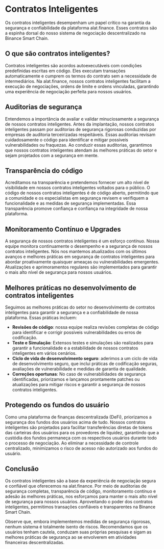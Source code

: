 # Contratos Inteligentes

Os contratos inteligentes desempenham um papel crítico na garantia da segurança e confiabilidade da plataforma alat.finance. Esses contratos são a espinha dorsal do nosso sistema de negociação descentralizado na Binance Smart Chain.

## O que são contratos inteligentes?

Contratos inteligentes são acordos autoexecutáveis com condições predefinidas escritas em código. Eles executam transações automaticamente e cumprem os termos do contrato sem a necessidade de intermediários. Na alat.finance, nossos contratos inteligentes facilitam a execução de negociações, ordens de limite e ordens vinculadas, garantindo uma experiência de negociação perfeita para nossos usuários.

## Auditorias de segurança

Entendemos a importância de avaliar e validar minuciosamente a segurança de nossos contratos inteligentes. Antes da implantação, nossos contratos inteligentes passam por auditorias de segurança rigorosas conduzidas por empresas de auditoria terceirizadas respeitáveis. Essas auditorias revisam cuidadosamente o código para identificar e mitigar possíveis vulnerabilidades ou fraquezas. Ao conduzir essas auditorias, garantimos que nossos contratos inteligentes atendam às melhores práticas do setor e sejam projetados com a segurança em mente.

## Transparência do código

Acreditamos na transparência e pretendemos fornecer um alto nível de visibilidade em nossos contratos inteligentes voltados para o público. O código de nossos contratos inteligentes é de código aberto, permitindo que a comunidade e os especialistas em segurança revisem e verifiquem a funcionalidade e as medidas de segurança implementadas. Essa transparência promove confiança e confiança na integridade de nossa plataforma.

## Monitoramento Contínuo e Upgrades

A segurança de nossos contratos inteligentes é um esforço contínuo. Nossa equipe monitora continuamente o desempenho e a segurança de nossos contratos inteligentes. Nós nos mantemos atualizados com os últimos avanços e melhores práticas em segurança de contratos inteligentes para abordar proativamente quaisquer ameaças ou vulnerabilidades emergentes. Atualizações e aprimoramentos regulares são implementados para garantir o mais alto nível de segurança para nossos usuários.

## Melhores práticas no desenvolvimento de contratos inteligentes

Seguimos as melhores práticas do setor no desenvolvimento de contratos inteligentes para garantir a segurança e a confiabilidade de nossa plataforma. Essas práticas incluem:

- **Revisões de código**: nossa equipe realiza revisões completas de código para identificar e corrigir possíveis vulnerabilidades ou erros de codificação.
- **Teste e Simulação**: Extensos testes e simulações são realizados para garantir a funcionalidade e a estabilidade de nossos contratos inteligentes em vários cenários.
- **Ciclo de vida de desenvolvimento seguro**: aderimos a um ciclo de vida de desenvolvimento seguro, que inclui práticas de codificação seguras, avaliações de vulnerabilidade e medidas de garantia de qualidade.
- **Correções oportunas**: No caso de vulnerabilidades de segurança identificadas, priorizamos e lançamos prontamente patches ou atualizações para mitigar riscos e garantir a segurança de nossos contratos inteligentes.

## Protegendo os fundos do usuário

Como uma plataforma de finanças descentralizada (DeFi), priorizamos a segurança dos fundos dos usuários acima de tudo. Nossos contratos inteligentes são projetados para facilitar transferências diretas de tokens das carteiras dos usuários para os provedores de liquidez, garantindo que a custódia dos fundos permaneça com os respectivos usuários durante todo o processo de negociação. Ao eliminar a necessidade de controle centralizado, minimizamos o risco de acesso não autorizado aos fundos do usuário.

## Conclusão

Os contratos inteligentes são a base da experiência de negociação segura e confiável que oferecemos na alat.finance. Por meio de auditorias de segurança completas, transparência de código, monitoramento contínuo e adesão às melhores práticas, nos esforçamos para manter o mais alto nível de segurança para nossos usuários. Aproveitando o poder dos contratos inteligentes, permitimos transações confiáveis e transparentes na Binance Smart Chain.

Observe que, embora implementemos medidas de segurança rigorosas, nenhum sistema é totalmente isento de riscos. Recomendamos que os usuários tenham cautela, conduzam suas próprias pesquisas e sigam as melhores práticas de segurança ao se envolverem em atividades financeiras descentralizadas.